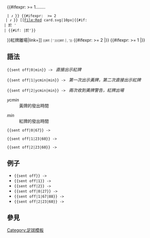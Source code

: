 {{#ifexpr: {{{1|0}}} >= 1........
 | [[File:Yellow card.svg|10px|{{#if: {{{2|<noinclude>-</noinclude>}}} |於{{{2}}}'}}黃牌警告|link=]] <span style="position:relative; left:-5px">}}<!--
-->{{#ifexpr: {{{1|0}}} >= 2
 | [[File:Yellow card.svg|10px|{{#if: {{{3|<noinclude>-</noinclude>}}} |於{{{3}}}'}}第二面黃牌|link=]] <span style="position:relative; left:-5px">}}<!--
-->[[File:Red card.svg|10px|{{#if: {{{3|<noinclude>-</noinclude>}}}
 | 於 {{{3}}}'
 | {{#if: {{{2|<noinclude>-</noinclude>}}}|於{{{2}}}'}}
}}紅牌離場|link=]] <span style="font-size:10px; vertical-align:middle">{{#if: {{{2|<noinclude>-</noinclude>}}} |  {{{2}}}' }}{{#if: {{{3|<noinclude>-</noinclude>}}} | , {{{3}}}'}}</span><!-- 
-->{{#ifexpr: {{{1|0}}} >= 2 |</span>}}<!--
-->{{#ifexpr: {{{1|0}}} >= 1 |</span>}}<noinclude>

==語法==
<code><nowiki>{{sent off|0|min}}</nowiki> -> {{sent off|0}}</code> ''直接出示紅牌''

<code><nowiki>{{sent off|1|ycmin|min}}</nowiki> -> {{sent off|1}}</code> ''第一次出示黃牌，第二次直接出示紅牌''

<code><nowiki>{{sent off|2|ycmin|min}}</nowiki> -> {{sent off|2}}</code> ''兩次收到黃牌警告，紅牌出場''

;''ycmin''
:黃牌的發出時間

;''min''
:紅牌的發出時間


<code><nowiki>{{sent off|0|67}}</nowiki> -> {{sent off|0|67}}</code>

<code><nowiki>{{sent off|1|23|60}}</nowiki> -> {{sent off|1|23|60}}</code>

<code><nowiki>{{sent off|2|23|60}}</nowiki> -> {{sent off|2|23|60}}</code>

==例子==
*<code><nowiki>{{sent off}}</nowiki> -> </code>{{sent off}}
*<code><nowiki>{{sent off|1}}</nowiki> -> </code>{{sent off|1}}
*<code><nowiki>{{sent off|2}}</nowiki> -> </code>{{sent off|2}}
*<code><nowiki>{{sent off|0|27}}</nowiki> -> </code>{{sent off|0|27}}
*<code><nowiki>{{sent off|1|67|88}}</nowiki> -> </code>{{sent off|1|67|88}}
*<code><nowiki>{{sent off|2|23|60}}</nowiki> -> </code>{{sent off|2|23|60}}

==參見==
{{Match report templates}}

[[Category:足球模板]]
</noinclude>